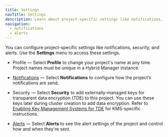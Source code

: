 ```yaml
---
title: Settings
navTitle: Settings
description: Learn about project-specific settings like notifications, security, and alerts with PG AI Hybrid Manager.
navigation:
  - notifications
  - alerts
---
```


You can configure project-specific settings like notifications, security, and alerts. Use the **Settings** menu to access these settings.

-   Profile — Select **Profile** to change your project's name at any time. Project names must be unique in a Hybrid Manager instance.

-   [Notifications](notifications.mdx) — Select **Notifications** to configure how the project’s notifications are send.

-   Security — Select **Security** to add externally-managed keys for transparent data encryption (TDE) to this project. You can use these keys later during cluster creation to add data encryption. Refer to [Enabling Key Management Systems for TDE](/edb-postgres-ai/hybrid-manager/using_hybrid_manager/kms_for_tde/) for KMS-specific instructions.

-   [Alerts](alerts.mdx) — Select **Alerts** to see the alert settings of the project and control how and when they're sent.
